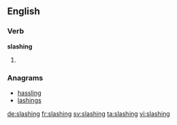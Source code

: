 ==English==

===Verb===
'''slashing'''

# {{present participle of|slash}}

===Anagrams===
* [[hassling#English|hassling]]
* [[lashings#English|lashings]]

[[de:slashing]]
[[fr:slashing]]
[[sv:slashing]]
[[ta:slashing]]
[[vi:slashing]]
